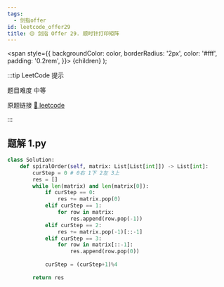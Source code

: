 ```yaml
---
tags:
  - 剑指offer
id: leetcode_offer29
title: 🟡 剑指 Offer 29. 顺时针打印矩阵
---
```


  <span
    style={{
      backgroundColor: color,
      borderRadius: '2px',
      color: '#fff',
      padding: '0.2rem',
    }}>
    {children}
  </span>
);

:::tip LeetCode 提示

题目难度 <Highlight color="#ffc01e">中等</Highlight>

原题链接 [🔗 leetcode](https://leetcode-cn.com/problems/shun-shi-zhen-da-yin-ju-zhen-lcof/)

:::



## 题解 1.py

```py
class Solution:
    def spiralOrder(self, matrix: List[List[int]]) -> List[int]:
        curStep = 0 # 0右 1下 2左 3上
        res = []
        while len(matrix) and len(matrix[0]):
            if curStep == 0:
                res += matrix.pop(0)
            elif curStep == 1:
                for row in matrix:
                    res.append(row.pop(-1))
            elif curStep == 2:
                res += matrix.pop(-1)[::-1]
            elif curStep == 3:
                for row in matrix[::-1]:
                    res.append(row.pop(0))
            
            curStep = (curStep+1)%4
        
        return res
```


